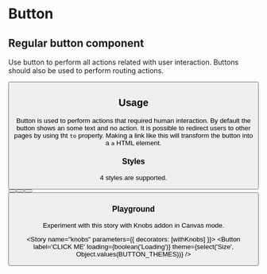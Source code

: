 

<Meta title="Design System|Button" component={Button} />

# Button

## Regular button component

Use button to perform all actions related with user interaction. Buttons should also be used to perform routing actions.

<Preview withToolbar>
  <Story name="standard">
    <Button label='Hello Button' onClick={action('clicked')} primary />
  </Story>
</Preview>

<Props of={Button} />

## Usage

Button is used to perform actions that required human interaction. By default the button shows an some text and no action. It is possible to redirect users to other pages by using tht `to` property. Making a link like this will transform the button into a `a` HTML element.


### Styles

4 styles are supported.

<Story name="styles">
  <div>
    <Button label='CLICK ME' theme={BUTTON_THEMES.GREY} />
    <Button label='CLICK ME' theme={BUTTON_THEMES.DARK} />
    <Button label='CLICK ME' primary />
    <Button label='CLICK ME' border />
  </div>
</Story>

### Playground

Experiment with this story with Knobs addon in Canvas mode.

<Story name="knobs" parameters={{ decorators: [withKnobs] }}>
  <Button
    label='CLICK ME'
    loading={boolean('Loading')}
    theme={select('Size', Object.values(BUTTON_THEMES))}
  />
</Story>
